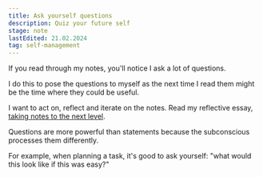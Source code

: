 ```yaml
---
title: Ask yourself questions
description: Quiz your future self
stage: note
lastEdited: 21.02.2024
tag: self-management
---
```



If you read through my notes, you'll notice I ask a lot of questions.

I do this to pose the questions to myself as the next time I read them might be the time where they could be useful.

I want to act on, reflect and iterate on the notes. Read my reflective essay, [taking notes to the next level](/thoughts/taking-notes-to-the-next-level).

Questions are more powerful than statements because the subconscious processes them differently.

For example, when planning a task, it's good to ask yourself: "what would this look like if this was easy?"
